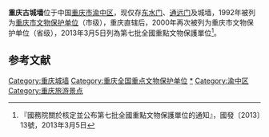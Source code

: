 {{msg:重慶市文物保護單位
|名稱 = 重慶古城牆
|編號 = 1295
|圖片 = [[File:Chongqing_Dongshuimen_Chengqiang_2014.04.21_13-00-49.jpg|240px]][[File:Chongqing_Tongyuanmen_Chengqiang_2014.04.21_15-36-22.jpg|240px]]
|級別 = 107
|分類 = 
|時代 = 明
|地点 = [[重慶市|重慶市]][[渝中區|渝中區]]
|坐標 =
|登錄 = 2013年3月5日
}}
'''重庆古城墙'''位于中国[[重庆市|重庆市]][[渝中区|渝中区]]，现仅存[[东水门|东水门]]、[[通远门|通远门]]及城墙，1992年被列为[[重庆市文物保护单位|重庆市文物保护单位]]（市级），重庆直辖后，2000年再次被列为重庆市文物保护单位（省级），2013年3月5日列為第七批全國重點文物保護單位<ref>『國務院關於核定並公布第七批全國重點文物保護單位的通知』，國發〔2013〕13號，2013年3月5日</ref>。

{{Gallery
|width = 300
|height = 
|lines = 1
|File:Chongqing Dongshuimen Chengqiang 2014.04.21 12-51-38.jpg|[[东水门|东水门]]
|File:Chongqing Tongyuanmen Chengqiang 2014.04.21 15-45-22.jpg|[[通远门|通远门]]
}}

==参考文献==
{{Reflist|2}}

{{重慶城門|nocat}}
{{重庆全国重点文物保护单位}}
[[Category:重庆城墙|Category:重庆城墙]]
[[Category:重庆全国重点文物保护单位|Category:重庆全国重点文物保护单位]]
[[Category:重庆城池|*]]
[[Category:渝中区|Category:渝中区]]
[[Category:重庆旅游景点|Category:重庆旅游景点]]